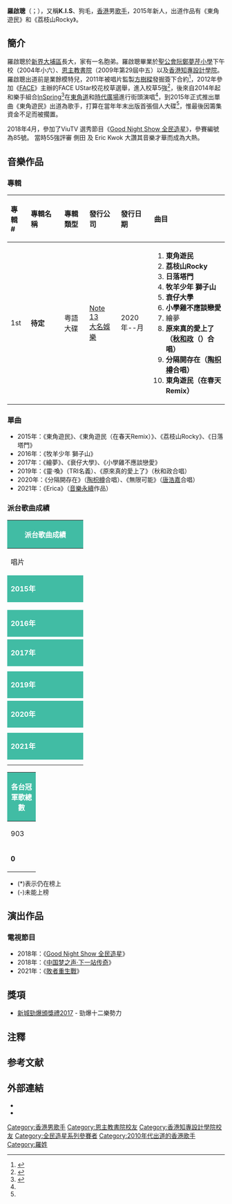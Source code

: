 {{藝人
| name = 羅啟聰
| 羅馬拼音 = Law Kai Chung
| 英文名 = Kris Law
| 類型 = 男歌手	
| 暱稱 = K.I.S、狗毛
| 圖片 = Kris Law.jpg
| 圖片簡介 = 羅啟聰於[[紅磡|紅磡]][[黃埔新天地|黃埔新天地]]（2015年11月1日）
| 國籍 = {{CHN-HKG}}
| 籍貫 = 
| 出生日期 = {{birth_date_and_age|1992|7|13}}<ref name="inf">{{cite web|url=https://www.facebook.com/krislawfansclub/info?tab=page_info |title=羅啟聰 Kris - 關於｜Facebook |work=|publisher=羅啟聰官方粉絲團專頁 |access-date=2015-06-19}}</ref>
| 出生地點 = {{BHKG}}
| 語言 = 粵語、英語、國語
| 音樂類型 = [[粵語流行音樂|粵語流行音樂]]
| 職業 = [[歌手|歌手]]、[[模特兒|模特兒]]
| 教育程度 = [[香港知專設計學院|香港知專設計學院]]<ref name="inf"/>
| 母校 = 聖公會阮鄭夢芹小學<br>[[恩主教書院|恩主教書院]]
| 宗教信仰 = 未公開
| 出道日期 = 
| 出道地點 = {{HKG}}
| 出道作 = 《東角遊民》
| 活躍年代 = 
| 唱片公司 = [[香港環球唱片|Note13 Creatives]]（2011年－）<br/>[[星娛樂|星娛樂]]（2016－?）
| 经纪公司 = [[大名娛樂|大名娛樂]]（2019年－）
}}
'''羅啟聰'''（{{lang-en |Kris Law Kai Chung}}；{{bd|1992年|7月13日}}），又稱'''K.I.S'''、狗毛，[[香港|香港]]男[[歌手|歌手]]，2015年新人，出道作品有《東角遊民》和《荔枝山Rocky》。

==簡介==
羅啟聰於[[新界|新界]][[大埔區|大埔區]]長大，家有一名胞弟。羅啟聰畢業於[[聖公會阮鄭夢芹小學|聖公會阮鄭夢芹小學]]下午校（2004年小六）、[[恩主教書院|恩主教書院]]（2009年第29屆中五）以及[[香港知專設計學院|香港知專設計學院]]。{{noteTag|關於羅啟聰就學的資料出自香港商業電台廣播節目《聖艾粒忌廉夜校》於2017年11月13日播出的「明星插班生」環節的訪問。}}羅啟聰出道前是業餘模特兒，2011年被唱片監製[[方樹樑|方樹樑]]發掘簽下合約<ref name="liu">{{cite news |title=林一峰方樹樑合力打造 羅啟聰街頭演唱一年始出道 |work=娛樂123 |publisher=[[明報周刊|明報周刊]] |location=香港 |date=2015-05-09 }}</ref>，2012年參加《[[FACE周刊|FACE]]》主辦的FACE UStar校花校草選舉，進入校草5強<ref name="sch">{{cite news |title=林一峰寫歌做監製《Face》校草羅啟聰年尾出碟 |work=U Spy |publisher=[[FACE週刊|FACE週刊]] |location=香港 |date=2015-04-15 }}</ref>，後來自2014年起和樂手組合[[InSpring|InSpring]]<ref>{{cite news |title=羅啟聰闖樂壇有遺憾 |work=娛樂 |publisher=[[東方日報|東方日報]] |location=香港 |date=2015-03-27 }}</ref>在[[東角道|東角道]]和[[時代廣場_(香港)|時代廣場]]進行街頭演唱<ref name="liu"/>，到2015年正式推出單曲《東角遊民》出道為歌手，打算在當年年末出版首張個人大碟<ref name="sch"/>，惟最後因籌集資金不足而被擱置。

2018年4月，參加了ViuTV 選秀節目《[[Good_Night_Show_全民造星|Good Night Show 全民造星]]》，參賽編號為85號。
當時55強評審 側田 及 Eric Kwok 大讚其音樂才華而成為大熱。

== 音樂作品 ==
===專輯===
{| class="wikitable"
!align="left" width="50px"| 專輯 #
!align="left" width="200px"| 專輯名稱
!align="left" width="120px"| 專輯類型
!align="left" width="120px"| 發行公司
!align="left" width="120px"| 發行日期
!align="left" width="350px"| 曲目
|-
! 1st
| '''待定'''
| 粤語大碟
| [[Note_13|Note 13]]<br>[[大名娛樂|大名娛樂]]
| 2020年--月
| {{HideH|曲目}}
# '''東角遊民'''
# '''荔枝山Rocky'''
# '''日落塔門'''
# '''牧羊少年 獅子山'''
# '''衰仔大學'''
# '''小學雞不應談戀愛'''
# 繪夢
# '''原來真的愛上了（[[秋和政|秋和政]]（{{lang|ko|추화정}}）合唱）'''
# '''分隔開存在（[[陶枳樽|陶枳樽]]合唱）'''
# '''東角遊民（在春天Remix）'''
{{HideF|}}
|}

===單曲===
*2015年：《東角遊民》、《東角遊民（在春天Remix）》、《荔枝山Rocky》、《日落塔門》
*2016年：《牧羊少年 獅子山》
*2017年：《繪夢》、《衰仔大學》、《小學雞不應談戀愛》
*2019年：《靈‧喚》（TRI名義）、《原來真的愛上了》（秋和政合唱）
*2020年：《分隔開存在》（[[陶枳樽|陶枳樽]]合唱）、《無限可能》（[[唐浩嘉|唐浩嘉]]合唱）
*2021年：《Erica》（[[音樂永續|音樂永續]]作品）

===派台歌曲成績===
{| class="wikitable" cellpadding="1"
|-
! style="background:#41BCA4; color:white" colspan="7" | '''派台歌曲成績'''
|-
| width="160"| 唱片 || width="160"| 歌曲 || width="50"| 903 || width="50"| RTHK || width="50"| 997 || width="50"| TVB || width="180"| 備註
|-
! style="background:#41BCA4; color:white" colspan="7" | '''2015年'''
|-
|  || 東角遊民 || 8 || - || - || - || 另派'''在春天Remix'''版本
|-
|  || 荔枝山Rocky || - || 18 || - || - || 
|-
|  || 日落塔門 || - || - || - || - || 
|-
! style="background:#41BCA4; color:white" colspan="7" | '''2016年'''
|-
|  || 牧羊少年 獅子山 || - || - || - || - || 
|-
! style="background:#41BCA4; color:white" colspan="7" | '''2017年'''
|-
|  || 衰仔大學 || - || - || 3 || - || 
|-
|  || 小學雞不應談戀愛 || - || - || - || - || 
|-
! style="background:#41BCA4; color:white" colspan="7" | '''2019年'''
|-
|  || 原來真的愛上了 || - || - || - || - || 與[[秋和政|秋和政]]合唱
|-
! style="background:#41BCA4; color:white" colspan="7" | '''2020年'''
|-
|  || 分隔開存在 || - || - || 15 || - || 與[[陶枳樽|陶枳樽]]合唱
|-
|  || 無限可能 || - || - || 20 || - || 與[[唐浩嘉|唐浩嘉]]合唱
|-
! style="background:#41BCA4; color:white" colspan="7" | '''2021年'''
|-
|  || Erica|| - || - || - || - || 「[[音樂永續|音樂永續]]」作品<br>翻唱[[側田|側田]]歌曲
|-
|}
{| class="wikitable" cellpadding="1"
|-
! style="background:#41BCA4; color:white" colspan="5" | '''各台冠軍歌總數'''
|-
| width="50"| 903 || width="50"| RTHK || width="50"| 997 || width="50"| TVB || width="160"| 備註
|-
| '''0''' || '''0''' || '''0''' || '''0''' || '''四台冠軍歌總數：0'''
|}
*(*)表示仍在榜上
*(-)未能上榜

==演出作品==
===電視節目===
*2018年：《[[Good_Night_Show_全民造星|Good Night Show 全民造星]]》
*2018年：《[[中国梦之声·下一站传奇|中国梦之声·下一站传奇]]》
*2021年：《[[敗者重生戰|敗者重生戰]]》

==獎項==
*[[2017年度新城勁爆頒獎禮得獎名單|新城勁爆頒獎禮2017]] - 勁爆十二樂勢力

==注釋==
{{noteFoot}}

==参考文献==
{{reflist}}

==外部連結==
<!-- ------ 請注意 -----
非官方成立的歌迷/影迷/支援者網站、網頁、部落格、論壇等的連結，以及YouTube、Google Video之類的影像連結並不適合放在維基百科條目裡，請參考「Wikipedia:不適合維基百科的文章」。 -->
*{{facebook|kris.lawkaichung}}
*{{Sinaweibo|siyucandy}}
[[Category:香港男歌手|Category:香港男歌手]]
[[Category:恩主教書院校友|Category:恩主教書院校友]]
[[Category:香港知專設計學院校友|Category:香港知專設計學院校友]]
[[Category:全民造星系列參賽者|Category:全民造星系列參賽者]]
[[Category:2010年代出道的香港歌手|Category:2010年代出道的香港歌手]]
[[Category:羅姓|Category:羅姓]]